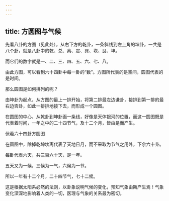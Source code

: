 ```yaml
---
---
---
```

title: 方圆图与气候
---




先看八卦的方图（见此处），从右下方的乾卦，一条斜线到左上角的坤卦，一共是八个卦，就是八卦中的乾、兑、离、震、巽、坎、艮、坤。

而它们的数字就是一、二、三、四、五、六、七、八。

由此方图，可以看到六十四卦中每一卦的“数”。方图所代表的是空间，圆图代表的是时间。

那么圆图是如何排列的呢？

由坤卦为起点，从方图的最上一排开始，将第二排最左边谦卦，接排到第一排的最右边否卦，如此一排排地接下去，而形成一个圆图。

在圆图的中心，从乾卦到坤卦画一条线，好像是天体银河的位置，而这一圆图既是代表着时间，一年之中的二十四节气，及十二个月，皆由是而产生。



伏羲六十四卦方圆图

在圆图中，除掉乾坤坎离代表了天地日月，而不采取为节气之用外，下余六十卦。

每卦代表六天，共三百六十天，是一年。

五天又为一候，三候为一气，六候为一节。

所以一年有十二个月，二十四节气，七十二候。

这是根据太阳系必然的法则，以卦象说明气候的变化，预知气象由斯产生焉！气象变化深深地影响着人类的一切，医理与气象的关系最为密切。